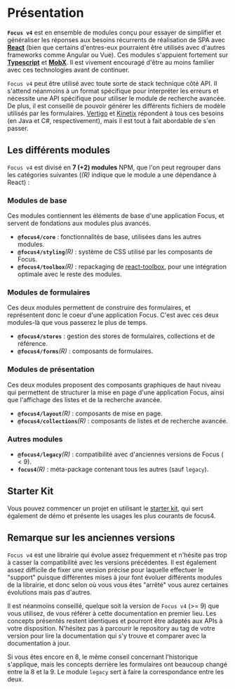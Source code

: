 
<Meta title="Présentation" />

# Présentation

**`Focus v4`** est en ensemble de modules conçu pour essayer de simplifier et généraliser les réponses aux besoins récurrents de réalisation de SPA avec **[React](http://www.reactjs.org)** (bien que certains d'entres-eux pourraient être utilisés avec d'autres frameworks comme Angular ou Vue). Ces modules s'appuient fortement sur **[Typescript](http://www.typescriptlang.org)** et **[MobX](http://mobx.js.org)**. Il est vivement encouragé d'être au moins familier avec ces technologies avant de continuer.

`Focus v4` peut être utilisé avec toute sorte de stack technique côté API. Il s'attend néanmoins à un format spécifique pour interpréter les erreurs et nécessite une API spécifique pour utiliser le module de recherche avancée. De plus, il est conseillé de pouvoir générer les différents fichiers de modèle utilisés par les formulaires. [Vertigo](http://www.github.com/KleeGroup/vertigo) et [Kinetix](http://www.github.com/KleeGroup/kinetix-tools) répondent à tous ces besoins (en Java et C#, respectivement), mais il est tout à fait abordable de s'en passer.

## Les différents modules

`Focus v4` est divisé en **7 (+2) modules** NPM, que l'on peut regrouper dans les catégories suivantes (_(R)_ indique que le module a une dépendance à React) :

### Modules de base

Ces modules contiennent les éléments de base d'une application Focus, et servent de fondations aux modules plus avancés.

-   **`@focus4/core`** : fonctionnalités de base, utilisées dans les autres modules.
-   **`@focus4/styling`**_(R)_ : système de CSS utilisé par les composants de Focus.
-   **`@focus4/toolbox`**_(R)_ : repackaging de [react-toolbox](http://www.react-toolbox.io), pour une intégration optimale avec le reste des modules.

### Modules de formulaires

Ces deux modules permettent de construire des formulaires, et représentent donc le coeur d'une application Focus. C'est avec ces deux modules-là que vous passerez le plus de temps.

-   **`@focus4/stores`** : gestion des stores de formulaires, collections et de référence.
-   **`@focus4/forms`**_(R)_ : composants de formulaires.

### Modules de présentation

Ces deux modules proposent des composants graphiques de haut niveau qui permettent de structurer la mise en page d'une application Focus, ainsi que l'affichage des listes et de la recherche avancée.

-   **`@focus4/layout`**_(R)_ : composants de mise en page.
-   **`@focus4/collections`**_(R)_ : composants de listes et de recherche avancée.

### Autres modules

-   **`@focus4/legacy`**_(R)_ : compatibilité avec d'anciennes versions de Focus ( < 9).
-   **`focus4`**_(R)_ : méta-package contenant tous les autres (sauf `legacy`).

## Starter Kit

Vous pouvez commencer un projet en utilisant le [starter kit](http://www.github.com/KleeGroup/focus4-starter-kit), qui sert également de démo et présente les usages les plus courants de focus4.

## Remarque sur les anciennes versions

`Focus v4` est une librairie qui évolue assez fréquemment et n'hésite pas trop à casser la compatibilité avec les versions précédentes. Il est également assez difficile de fixer une version précise pour laquelle effectuer le "support" puisque différentes mises à jour font évoluer différents modules de la librairie, et donc selon où vous vous êtes "arrêté" vous aurez certaines évolutions mais pas d'autres.

Il est néanmoins conseillé, quelque soit la version de `Focus v4` (>= 9) que vous utilisez, de vous référer à cette documentation en premier lieu. Les concepts présentés restent identiques et pourront être adaptés aux APIs à votre disposition. N'hésitez pas à parcourir le repository au tag de votre version pour lire la documentation qui s'y trouve et comparer avec la documentation à jour.

Si vous êtes encore en 8, le même conseil concernant l'historique s'applique, mais les concepts derrière les formulaires ont beaucoup changé entre la 8 et la 9. Le module `legacy` sert à faire la correspondance entre les deux.
